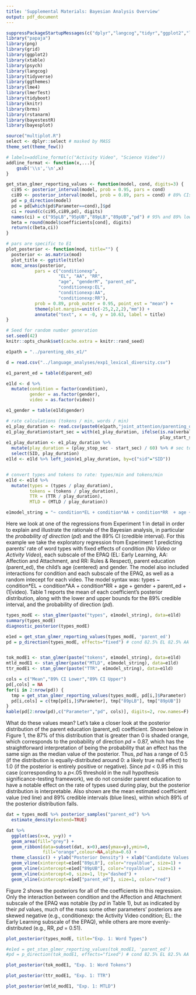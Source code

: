```yaml
---
title: 'Supplemental Materials: Bayesian Analysis Overview'
output: pdf_document
---
```

<!-- 424 words -->

```r
suppressPackageStartupMessages(c("dplyr","langcog","tidyr","ggplot2","lme4"))
library("papaja")
library(png)
library(grid)
library(ggplot2)
library(xtable)
library(psych)
library(langcog)
library(tidyverse)
library(ggthemes)
library(lme4)
library(lmerTest)
library(tidyboot)
library(knitr)
library(brms)
library(rstanarm)
library(bayestestR)
library(bayesplot)

source("multiplot.R")
select <- dplyr::select # masked by MASS
theme_set(theme_few())

# labels=addline_format(c("Activity Video", "Science Video"))
addline_format <- function(x,...){
    gsub('\\s','\n',x)
}

get_stan_glmer_reporting_values <- function(model, cond, digits=3) {
  ci95 <- posterior_interval(model, prob = 0.95, pars = cond)
  ci89 <- posterior_interval(model, prob = 0.89, pars = cond) # 89% CIs as recommended by Kruschke and others
  pd = p_direction(model)
  pd = pd[which(pd$Parameter==cond),]$pd
  ci = round(c(ci95,ci89,pd), digits)
  names(ci) = c("95pLB","95pUB","89pLB","89pUB","pd") # 95% and 89% lower and upper bounds
  beta = round(model$coefficients[cond], digits)
  return(c(beta,ci))
}

# pars are specific to E1
plot_posterior <- function(mod, title="") {
  posterior <- as.matrix(mod)
  plot_title <- ggtitle(title)
  mcmc_areas(posterior,
           pars = c("conditionexp", 
                    "EL", "AA", "RR", 
                    "age", "genderM", "parent_ed", 
                    "conditionexp:EL",
                    "conditionexp:AA",
                    "conditionexp:RR"),
           prob = 0.89, prob_outer = 0.95, point_est = "mean") + 
           theme(plot.margin=unit(c(-25,2,2,2),"mm")) +
           annotate("text", x = -0, y = 10.63, label = title)
}
```



```r
# Seed for random number generation
set.seed(42)
knitr::opts_chunk$set(cache.extra = knitr::rand_seed)
```

```r
e1path = "../parenting_obs_e1/"

d = read.csv("../language_analyses/exp1_lexical_diversity.csv") 

e1_parent_ed = table(d$parent_ed)

e1ld <- d %>%
  mutate(condition = factor(condition), 
         gender = as.factor(gender),
         video = as.factor(video))

e1_gender = table(e1ld$gender)

# rate calculations (tokens / min, words / min)
e1_play_duration <- read.csv(paste0(e1path,"joint_attention/parenting_obs_play_duration_E1.csv"), header=T)
e1_play_duration$start_sec = with(e1_play_duration, ifelse(is.na(verbalcue_start_sec), 
                                                           play_start_sec, verbalcue_start_sec))
e1_play_duration <- e1_play_duration %>% 
  mutate(play_duration = (play_stop_sec - start_sec) / 60) %>% # sec to mins
  select(SID, play_duration)
e1ld <- e1ld %>% left_join(e1_play_duration, by=c("sid"="SID"))


# convert types and tokens to rate: types/min and tokens/min
e1ld <- e1ld %>% 
  mutate(types = (types / play_duration), 
         tokens = (tokens / play_duration),
         TTR = (TTR / play_duration),
         MTLD = (MTLD / play_duration))

e1model_string = "~ condition*EL + condition*AA + condition*RR  + age + gender + parent_ed + (1|video)"
```

Here we look at one of the regressions from Experiment 1 in detail in order to explain and illustrate the rationale of the Bayesian analysis, in particular the *probability of direction* (*pd*) and the 89% CI (credible interval). For this example we take the exploratory regression from Experiment 1 predicting parents' rate of word types with fixed effects of condition (*No Video* or *Activity Video*), each subscale of the EPAQ (EL: Early Learning, AA: Affection and Attachment, and RR: Rules & Respect), parent education (parent_ed), the child's age (centered) and gender. The model also included interactions for condition and each subscale of the EPAQ, as well as a random intecept for each video.
The model syntax was: types \~ condition\*EL + condition\*AA + condition\*RR  + age + gender + parent_ed + (1|video).
Table 1 reports the mean of each coefficient's posterior distribution, along with the lower and upper bounds for the 89% credible interval, and the probability of direction (*pd*).

```r
types_modE <- stan_glmer(paste("types", e1model_string), data=e1ld) 
summary(types_modE) 
diagnostic_posterior(types_modE) 

e1ed = get_stan_glmer_reporting_values(types_modE, 'parent_ed') 
pd = p_direction(types_modE, effects="fixed") # cond 82.5% EL 82.5% AA 87% genderM 93.2%, parent_ed 93.5% cond:AA 94.5%


tok_modE1 <- stan_glmer(paste("tokens", e1model_string), data=e1ld) 
mtld_modE1 <- stan_glmer(paste("MTLD", e1model_string), data=e1ld) 
ttr_modE1 <- stan_glmer(paste("TTR", e1model_string), data=e1ld) 
```


```r

cols = c("Mean","89% CI Lower","89% CI Upper")
pd[,cols] = NA
for(i in 2:nrow(pd)) {
  tmp = get_stan_glmer_reporting_values(types_modE, pd[i,]$Parameter) 
  pd[i,cols] = c(tmp[pd[i,]$Parameter], tmp["89pLB"], tmp["89pUB"])
}
kable(pd[2:nrow(pd),c("Parameter","pd", cols)], digits=2, row.names=F)
```

What do these values mean? 
Let's take a closer look at the posterior distribution of the parent education (parent_ed) coefficient. 
Shown below in Figure 1, the 87% of this distribution that is greater than 0 is shaded orange, which corresponds to the probability of direction *pd* = 0.87, which has the straightforward interpretation of being the probability that an effect has the same sign as the median value of the posterior. Thus, *pd* has a range of 0.5 (if the distribution is equally-distributed around 0: a likely true null effect) to 1.0 (if the posterior is entirely positive or negative).
Since *pd* < 0.95 in this case (corresponding to a $p$<.05 threshold in the null hypothesis significance-testing framework), we do not consider parent education to have a notable effect on the rate of types used during play, but the posterior distribution is interpretable.
Also shown are the mean estimated coefficient value (red line) and 89% credible intervals (blue lines), within which 89% of the posterior distribution falls.

```r
dat = types_modE %>% posterior_samples("parent_ed") %>%
  estimate_density(extend=TRUE)

dat %>% 
  ggplot(aes(x=x, y=y)) +
  geom_area(fill="grey") +
  geom_ribbon(data=subset(dat, x>0),aes(ymax=y),ymin=0,
              fill="orange",colour=NA,alpha=0.6) + 
  theme_classic() + ylab("Posterior Density") + xlab("Candidate Values of Parent Education Coefficient") +
  geom_vline(xintercept=e1ed["89pLB"], color="royalblue", size=1) +
  geom_vline(xintercept=e1ed["89pUB"], color="royalblue", size=1) +
  geom_vline(xintercept=0, size=1, lty="dashed") + 
  geom_vline(xintercept=e1ed["parent_ed"], size=1, color="red")
```

Figure 2 shows the posteriors for all of the coefficients in this regression. 
Only the interaction between condition and the Affection and Attachment subscale of the EPAQ was notable (by *pd* in Table 1), but as indicated by their *pd* values, much of the mass some other parameters' posteriors are skewed negative (e.g., conditionexp: the Activity Video condition; EL: the Early Learning subscale of the EPAQ), while others are more evenly-distributed (e.g., RR, $pd$ = 0.51).

```r
plot_posterior(types_modE, title="Exp. 1: Word Types")
```


```r

#e1ed = get_stan_glmer_reporting_values(tok_modE1, 'parent_ed') 
#pd = p_direction(tok_modE1, effects="fixed") # cond 82.5% EL 82.5% AA 87% genderM 93.2%, parent_ed 93.5% cond:AA 94.5%

plot_posterior(tok_modE1, "Exp. 1: Word Tokens")

```



```r
plot_posterior(ttr_modE1, "Exp. 1: TTR")
```



```r
plot_posterior(mtld_modE1, "Exp. 1: MTLD")
```

